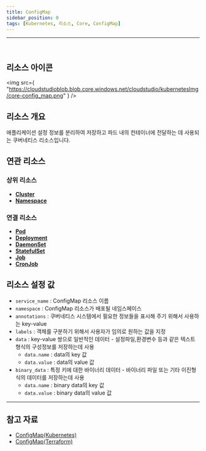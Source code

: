 ```yaml
---
title: ConfigMap
sidebar_position: 0
tags: [Kubernetes, 리소스, Core, ConfigMap]
---
```



<hr />
<br />


## 리소스 아이콘

<img
    src={
        "https://cloudstudioblob.blob.core.windows.net/cloudstudio/kubernetesImg/core-config_map.png"
    }
/>

## 리소스 개요

애플리케이션 설정 정보를 분리하여 저장하고 파드 내의 컨테이너에 전달하는 데 사용되는 쿠버네티스 리소스입니다.

## 연관 리소스

### 상위 리소스

-   [**Cluster**](https://docs.cstudio.app/docs/resource/kubernetes/Base/Cluster)
-   [**Namespace**](https://docs.cstudio.app/docs/resource/kubernetes/Core/Namespace)

### 연결 리소스

-   [**Pod**](https://docs.cstudio.app/docs/resource/kubernetes/Core/Pod)
-   [**Deployment**](https://docs.cstudio.app/docs/resource/kubernetes/Apps/Deployment)
-   [**DaemonSet**](https://docs.cstudio.app/docs/resource/kubernetes/Core/DaemonSet)
-   [**StatefulSet**](https://docs.cstudio.app/docs/resource/kubernetes/Apps/StatefulSet)
-   [**Job**](https://docs.cstudio.app/docs/resource/kubernetes/Batch/Job)
-   [**CronJob**](https://docs.cstudio.app/docs/resource/kubernetes/Batch/CronJob)


## 리소스 설정 값

-   `service_name` : ConfigMap 리소스 이름
-   `namespace` : ConfigMap 리소스가 배포될 네임스페이스
-   `annotations` : 쿠버네티스 시스템에서 필요한 정보들을 표시해 주기 위해서 사용하는 key-value
-   `labels` : 객체를 구분하기 위해서 사용자가 임의로 원하는 값을 지정
-   `data` : key-value 쌍으로 일반적인 데이터 - 설정파일,환경변수 등과 같은 텍스트 형식의 구성정보를 저장하는데 사용
    -   `data.name` : data의 key 값
    -   `data.value` : data의 value 값
-   `binary_data` : 특정 키에 대한 바이너리 데이터 - 바이너리 파일 또는 기타 이진형식의 데이터를 저장하는데 사용
    -   `data.name` : binary data의 key 값
    -   `data.value` : binary data의 value 값


---

## 참고 자료

-   [ConfigMap(Kubernetes)](https://kubernetes.io/docs/concepts/configuration/configmap/)
-   [ConfigMap(Terraform)](https://registry.terraform.io/providers/hashicorp/kubernetes/latest/docs/resources/config_map)
